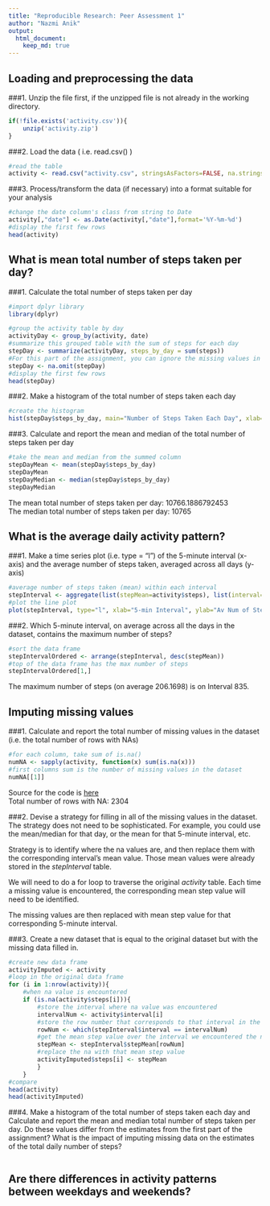 ```yaml
---
title: "Reproducible Research: Peer Assessment 1"
author: "Nazmi Anik"
output: 
  html_document:
    keep_md: true
---
```



## Loading and preprocessing the data  

###1. Unzip the file first, if the unzipped file is not already in the working directory.  
```r
if(!file.exists('activity.csv')){
    unzip('activity.zip')
}
```

###2. Load the data ( i.e. read.csv() )  
```r
#read the table
activity <- read.csv("activity.csv", stringsAsFactors=FALSE, na.strings="NA")
```

###3. Process/transform the data (if necessary) into a format suitable for your analysis  
```r
#change the date column's class from string to Date
activity[,"date"] <- as.Date(activity[,"date"],format='%Y-%m-%d')
#display the first few rows
head(activity)
```

## What is mean total number of steps taken per day?  

###1. Calculate the total number of steps taken per day  
```r
#import dplyr library
library(dplyr)
```
```r
#group the activity table by day
activityDay <- group_by(activity, date)
#summarize this grouped table with the sum of steps for each day
stepDay <- summarize(activityDay, steps_by_day = sum(steps))
#For this part of the assignment, you can ignore the missing values in the dataset.
stepDay <- na.omit(stepDay)
#display the first few rows
head(stepDay)
```

###2. Make a histogram of the total number of steps taken each day  
```r
#create the histogram
hist(stepDay$steps_by_day, main="Number of Steps Taken Each Day", xlab="Number of Steps per Day", ylab="Frequency", col = "red")
```

###3. Calculate and report the mean and median of the total number of steps taken per day
```r
#take the mean and median from the summed column
stepDayMean <- mean(stepDay$steps_by_day)
stepDayMean
stepDayMedian <- median(stepDay$steps_by_day)
stepDayMedian
```
The mean total number of steps taken per day: 10766.1886792453  
The median total number of steps taken per day: 10765   

## What is the average daily activity pattern?  

###1. Make a time series plot (i.e. type = "l") of the 5-minute interval (x-axis) and the average number of steps taken, averaged across all days (y-axis)  
```r
#average number of steps taken (mean) within each interval
stepInterval <- aggregate(list(stepMean=activity$steps), list(interval=activity$interval), mean, na.rm=TRUE)
#plot the line plot
plot(stepInterval, type="l", xlab="5-min Interval", ylab="Av Num of Steps", main = "Average Number of Steps Taken", col = "blue")
```

###2. Which 5-minute interval, on average across all the days in the dataset, contains the maximum number of steps?  
```r
#sort the data frame
stepIntervalOrdered <- arrange(stepInterval, desc(stepMean))
#top of the data frame has the max number of steps
stepIntervalOrdered[1,]
```
The maximum number of steps (on average 206.1698) is on Interval 835.  

## Imputing missing values  

###1. Calculate and report the total number of missing values in the dataset (i.e. the total number of rows with NAs)  
```r
#for each column, take sum of is.na()
numNA <- sapply(activity, function(x) sum(is.na(x)))
#first columns sum is the number of missing values in the dataset
numNA[[1]]
```
Source for the code is [here](http://stackoverflow.com/questions/8317231/elegant-way-to-report-missing-values-in-a-data-frame)  
Total number of rows with NA: 2304  

###2. Devise a strategy for filling in all of the missing values in the dataset. The strategy does not need to be sophisticated. For example, you could use the mean/median for that day, or the mean for that 5-minute interval, etc.  

Strategy is to identify where the na values are, and then replace them with the corresponding interval's mean value.
Those mean values were already stored in the *stepInterval* table.  

We will need to do a for loop to traverse the original *activity* table. Each time a missing value is encountered, the 
corresponding mean step value will need to be identified.  

The missing values are then replaced with mean step value for that corresponding 5-minute interval.  

###3. Create a new dataset that is equal to the original dataset but with the missing data filled in.  
```r
#create new data frame
activityImputed <- activity
#loop in the original data frame
for (i in 1:nrow(activity)){
    #when na value is encountered
    if (is.na(activity$steps[i])){
        #store the interval where na value was encountered
        intervalNum <- activity$interval[i]
        #store the row number that corresponds to that interval in the data frame with mean of steps per interval
        rowNum <- which(stepInterval$interval == intervalNum)
        #get the mean step value over the interval we encountered the na
        stepMean <- stepInterval$stepMean[rowNum]
        #replace the na with that mean step value
        activityImputed$steps[i] <- stepMean
        }
    }
#compare
head(activity)
head(activityImputed)
```

###4. Make a histogram of the total number of steps taken each day and Calculate and report the mean and median total number of steps taken per day. Do these values differ from the estimates from the first part of the assignment? What is the impact of imputing missing data on the estimates of the total daily number of steps?  
```r

```

## Are there differences in activity patterns between weekdays and weekends?  
